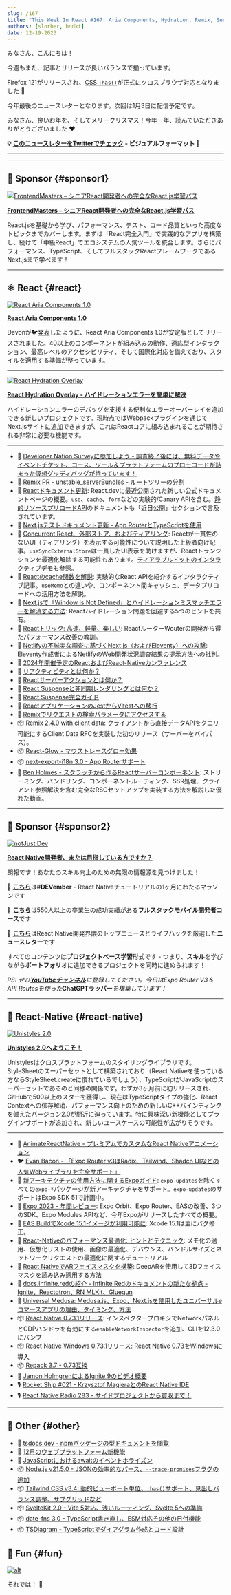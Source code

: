 ```yaml
---
slug: /167
title: "This Week In React #167: Aria Components, Hydration, Remix, Server Components, useSyncExternalStore, cache, perf, Glow, Unistyles, Expo, :has(), Tailwind, date-fns..."
authors: [slorber, bndkt]
date: 12-19-2023
---
```


みなさん、こんにちは！

今週もまた、記事とリリースが良いバランスで揃っています。

Firefox 121がリリースされ、[CSS `:has()`](https://twitter.com/stefanjudis/status/1737366970566053927)が正式にクロスブラウザ対応となりました 🥲

今年最後のニュースレターとなります。次回は1月3日に配信予定です。

みなさん、良いお年を、そしてメリークリスマス！今年一年、読んでいただきありがとうございました ❤️️

<!-- truncate -->

**💡 [このニュースレターをTwitterでチェック](https://slo.im/thread) - ビジュアルフォーマット 🎨**

***


<Support />

***

## 💸 Sponsor {#sponsor1}

[![FrontendMasters – シニアReact開発者への完全なReact.js学習パス](/emails/issues/158/frontendmasters.jpg)](https://frontendmasters.com/learn/react/?utm_source=newsletter\&utm_medium=thisweekinreact\&utm_campaign=reactpath)

**[FrontendMasters – シニアReact開発者への完全なReact.js学習パス](https://frontendmasters.com/learn/react/?utm_source=newsletter\&utm_medium=thisweekinreact\&utm_campaign=reactpath)**

React.jsを基礎から学び、パフォーマンス、テスト、コード品質といった高度なトピックまでカバーします。まずは「React完全入門」で実践的なアプリを構築し、続けて「中級React」でエコシステムの人気ツールを統合します。さらにパフォーマンス、TypeScript、そしてフルスタックReactフレームワークであるNext.jsまで学べます！

***

## ⚛️ React {#react}

[![React Aria Components 1.0](/emails/issues/167/reactaria.jpg)](https://react-spectrum.adobe.com/releases/2023-12-20.html)

[**React Aria Components 1.0**](https://react-spectrum.adobe.com/releases/2023-12-20.html)

Devonが🐦[発表](https://twitter.com/devongovett/status/1737516074663362843)したように、React Aria Components 1.0が安定版としてリリースされました。40以上のコンポーネントが組み込みの動作、適応型インタラクション、最高レベルのアクセシビリティ、そして国際化対応を備えており、スタイルを適用する準備が整っています。

***

[![React Hydration Overlay](/emails/issues/167/hydration.jpg)](https://www.builder.io/blog/announcing-react-hydration-overlay)

[**React Hydration Overlay - ハイドレーションエラーを簡単に解決**](https://www.builder.io/blog/announcing-react-hydration-overlay)

ハイドレーションエラーのデバッグを支援する便利なエラーオーバーレイを追加できる新しいプロジェクトです。現時点ではWebpackプラグインを通じてNext.jsサイトに追加できますが、これはReactコアに組み込まれることが期待される非常に必要な機能です。

***

* 💸 [Developer Nation Surveyに参加しよう - 調査終了後には、無料データやイベントチケット、コース、ツール＆プラットフォームのプロモコードが詰まった仮想グッディバッグが待っています！](https://developereconomics.net/?member_id=thisweekinreact\&utm_medium=nl_ad3)
* 👀 [Remix PR - unstable\_serverBundles - ルートツリーの分割](https://github.com/remix-run/remix/pull/8332)
* 📖 [Reactドキュメント更新](https://github.com/reactwg/server-components/discussions/7): React.devに最近公開された新しい公式ドキュメントページの概要。`use`、`cache`、`form`などの実験的/Canary APIを含む。[静的リソースプリロードAPI](https://github.com/reactjs/react.dev/pull/6459)のドキュメントも「近日公開」セクションで言及されています。
* 📖 [Next.jsテストドキュメント更新 - App RouterとTypeScriptを使用](https://nextjs.org/docs/app/building-your-application/testing)
* 📜 [Concurrent React、外部ストア、およびティアリング](https://interbolt.org/blog/react-ui-tearing/): Reactが一貫性のないUI（ティアリング）を表示する可能性について説明した上級者向け記事。`useSyncExternalStore`は一貫したUI表示を助けますが、Reactトランジションを最適化解除する可能性もあります。[ティアラブルドットのインタラクティブデモ](https://tearabledots.com/)も参照。
* 📜 [Reactのcache関数を解説](https://unicorn-utterances.com/posts/explaining-reacts-cache-function): 実験的なReact APIを紹介するインタラクティブ記事。`useMemo`との違いや、コンポーネント間キャッシュ、データプリロードへの活用方法を解説。
* 📜 [Next.jsで「Window is Not Defined」とハイドレーションミスマッチエラーを解消する方法](https://medium.com/@eric.burel/how-to-get-rid-of-window-is-not-defined-and-hydration-mismatch-errors-in-next-js-567cc51b4a17): Reactハイドレーション問題を回避する5つのヒントを共有。
* 📜 [Reactトリック: 高速、軽量、楽しい](https://molefrog.com/notes/react-tricks): ReactルーターWouterの開発から得たパフォーマンス改善の教訓。
* 📜 [Netlifyの不誠実な調査に基づくNext.js（およびEleventy）への攻撃](https://www.zachleat.com/web/netlify-and-nextjs/): Eleventy作成者によるNetlifyのWeb開発状況調査結果の提示方法への批判。
* 📜 [2024年開催予定のReactおよびReact-Nativeカンファレンス](https://thoughtbot.com/blog/upcoming-react-and-react-native-conferences-for-2024)
* 📜 [リアクティビティとは何か？](https://unicorn-utterances.com/posts/what-is-reactivity)
* 📜 [Reactサーバーアクションとは何か？](https://unicorn-utterances.com/posts/what-are-react-server-actions)
* 📜 [React Suspenseと非同期レンダリングとは何か？](https://unicorn-utterances.com/posts/what-is-react-suspense-and-async-rendering)
* 📜 [React Suspense完全ガイド](https://www.debugbear.com/blog/guide-to-react-suspense)
* 📜 [ReactアプリケーションのJestからVitestへの移行](https://dev.to/opensauced/migrating-from-jest-to-vitest-for-your-react-application-1b75)
* 📜 [Remixでリクエストの検索パラメータにアクセスする](https://sergiodxa.com/tutorials/access-the-search-params-of-a-request-in-remix)
* 📦 [Remix 2.4.0 with client data](https://github.com/remix-run/remix/blob/main/CHANGELOG.md#v240): クライアントから直接データAPIをクエリ可能にするClient Data RFCを実装した初のリリース（サーバーをバイパス）。
* 📦 [React-Glow - マウストレースグロー効果](https://github.com/codaworks/react-glow)
* 📦 [next-export-i18n 3.0 - App Routerサポート](https://github.com/martinkr/next-export-i18n)
* 🎥 [Ben Holmes - スクラッチから作るReactサーバーコンポーネント](https://www.youtube.com/watch?v=MaebEqhZR84): ストリーミング、バンドリング、コンポーネントルーティング、SSR処理、クライアント参照解決を含む完全なRSCセットアップを実装する方法を解説した優れた動画。

<SubscribeFormEmbed placement="middle" />

***

## 💸 Sponsor {#sponsor2}

[![notJust Dev](/emails/issues/167/notjustdev.jpg)](https://www.youtube.com/@notjustdev/live?sub_confirmation=1)

**[React Native開発者、または目指している方ですか？](https://www.youtube.com/@notjustdev/live?sub_confirmation=1)**

朗報です！あなたのスキル向上のための無限の情報源を見つけました！

🎄 [**こちら**](https://www.youtube.com/watch?v=bIQII7gTXDE\&list=PLY3ncAV1dSVA9ltOEMgzT8ZTZiccpOUkX)は#**DEVember** - React Nativeチュートリアルの1ヶ月にわたるマラソンです

🚀 [**こちら**](https://academy.notjust.dev/?utm_source=newsletter\&utm_medium=Course\&utm_campaign=thisweekinreact#section-1687709246499)は550人以上の卒業生の成功実績がある**フルスタックモバイル開発者コース**です

💌 [**こちら**](https://assets.notjust.dev/profile?utm_source=newsletter\&utm_medium=OurNewsletter\&utm_campaign=thisweekinreact)はReact Native開発界隈のトップニュースとライフハックを厳選した**ニュースレター**です

すべてのコンテンツは**プロジェクトベース学習**形式です - つまり、**スキル**を学びながら**ポートフォリオ**に追加できるプロジェクトを同時に進められます！

*PS: ぜひ[***YouTubeチャンネル***](https://www.youtube.com/@notjustdev/live?sub_confirmation=1)に登録してください。今日はExpo Router V3 & API Routesを使った***ChatGPTラッパー***を構築しています！*

***

## 📱 React-Native {#react-native}

[![Unistyles 2.0](/emails/issues/167/unistyles20.jpg)](https://www.youtube.com/@notjustdev/live?sub_confirmation=1)

[**Unistyles 2.0へようこそ！**](https://www.reactnativecrossroads.com/posts/unistyles-2-preview)

Unistylesはクロスプラットフォームのスタイリングライブラリです。StyleSheetのスーパーセットとして構築されており（React Nativeを使っている方ならStyleSheet.createに慣れているでしょう）、TypeScriptがJavaScriptのスーパーセットであるのと同様の関係です。わずか3ヶ月前に初リリースされ、GitHubで500以上のスターを獲得し、現在はTypeScriptタイプの強化、React Contextへの依存解消、パフォーマンス向上のための新しいC++バインディングを備えたバージョン2.0が間近に迫っています。特に興味深い新機能としてプラグインサポートが追加され、新しいユースケースの可能性が広がりそうです。

***

* 💸 [AnimateReactNative - プレミアムでカスタムなReact Nativeアニメーション](https://www.animatereactnative.com/?utm_source=thisweekinreact.com)
* 🐦 [Evan Bacon - 「Expo Router v3はRadix、Tailwind、Shadcn UIなどの人気Webライブラリを完全サポート」](https://twitter.com/Baconbrix/status/1735011941431595149)
* 📖 [新アーキテクチャの使用方法に関するExpoガイド](https://docs.expo.dev/guides/new-architecture/): `expo-updates`を除くすべての`expo-*`パッケージが新アーキテクチャをサポート。`expo-updates`のサポートはExpo SDK 51で計画中。
* 📜 [Expo 2023 - 年間レビュー](https://expo.dev/changelog/2023/12-20-2023-year-in-review): Expo Orbit、Expo Router、EASの改善、3つのSDK、Expo Modules APIなど、今年Expoがリリースしたすべての概要。
* 📜 [EAS BuildでXcode 15.1イメージが利用可能に](https://expo.dev/changelog/2023/12-19-eas-build-xcode-15.1-image): Xcode 15.1は主にバグ修正。
* 📜 [React-Nativeのパフォーマンス最適化: ヒントとテクニック](https://thoughtbot.com/blog/optimizing-performance-in-react-native-tips-and-techniques): メモ化の適用、仮想化リストの使用、画像の最適化、デバウンス、バンドルサイズとネットワークリクエストの最適化に関するチュートリアル
* 📜 [React NativeでARフェイスマスクを構築](https://blog.logrocket.com/building-ar-face-masks-react-native/): DeepARを使用して3Dフェイスマスクを読み込み適用する方法
* 📜 [docs.infinite.redの紹介 - Infinite Redのドキュメントの新たな拠点 - Ignite、Reactotron、RN MLKit、Gluegun](https://shift.infinite.red/introducing-docs-infinite-red-a-new-home-for-infinite-reds-documentation-6f4b25f7a1a4)
* 📜 [Universal Medusa: Medusa.js、Expo、Next.jsを使用したユニバーサルeコマースアプリの理由、タイミング、方法](https://bidah.hashnode.dev/universal-medusa-the-why-when-and-how-of-universal-e-commerce-apps-with-medusajs-expo-and-nextjs)
* 📦 [React Native 0.73.1リリース](https://github.com/facebook/react-native/releases/tag/v0.73.1): インスペクタープロキシでNetworkパネルとCDPハンドラを有効にする`enableNetworkInspector`を追加、CLIを12.3.0にバンプ
* 📦 [React Native Windows 0.73.1リリース](https://github.com/microsoft/react-native-windows/releases/tag/react-native-windows_v0.73.1): React Native 0.73をWindowsに導入
* 📦 [Repack 3.7 - 0.73互換](https://github.com/callstack/repack/releases/tag/%40callstack%2Frepack%403.7.0)
* 🎥 [Jamon HolmgrenによるIgnite 9のビデオ概要](https://youtu.be/QmkMsUYrTlk?si=p9rvLM-EMggZNcft)
* 🎙️ [Rocket Ship #021 - Krzysztof MagieraとのReact Native IDE](https://podcast.galaxies.dev/episodes/021-the-react-native-ide-with-krzysztof-magiera)
* 🎙️ [React Native Radio 283 - サイドプロジェクトから買収まで！](https://reactnativeradio.com/episodes/rnr-283-from-side-hustle-to-top-charts-with-simon-reggiani)

***

## 🔀 Other {#other}

* 📖 [tsdocs.dev - npmパッケージの型ドキュメントを閲覧](https://tsdocs.dev/)
* 📜 [12月のウェブプラットフォーム新機能](https://web.dev/blog/web-platform-12-2023)
* 📜 [JavaScriptにおけるawaitのイベントホライズン](https://frontside.com/blog/2023-12-11-await-event-horizon/)
* 📦 [Node.js v21.5.0 - JSONの効率的なパース、`--trace-promises`フラグの追加](https://nodejs.org/en/blog/release/v21.5.0)
* 📦 [Tailwind CSS v3.4: 動的ビューポート単位、`:has()`サポート、見出しバランス調整、サブグリッドなど](https://tailwindcss.com/blog/tailwindcss-v3-4)
* 📦 [SvelteKit 2.0 - Vite 5対応、浅いルーティング、Svelte 5への準備](https://svelte.dev/blog/sveltekit-2)
* 📦 [date-fns 3.0 - TypeScript書き直し、ESM対応その他の日付機能](https://blog.date-fns.org/v3-is-out/)
* 📦 [TSDiagram - TypeScriptでダイアグラム作成とコード設計](https://github.com/3rd/tsdiagram)

## 🤭 Fun {#fun}

[![alt](/emails/issues/167/meme.jpg)](https://twitter.com/sebastienlorber/status/1737380479383277636)

それでは！ 👋